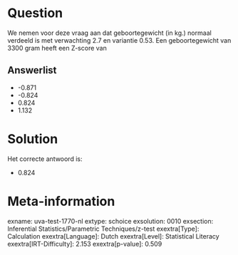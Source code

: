 Question
========

We nemen voor deze vraag aan dat geboortegewicht (in kg.) normaal
verdeeld is met verwachting 2.7 en variantie 0.53. Een geboortegewicht
van 3300 gram heeft een Z-score van

Answerlist
----------

* -0.871
* -0.824
* 0.824
* 1.132

Solution
========

Het correcte antwoord is: 

* 0.824

Meta-information
================
exname: uva-test-1770-nl
extype: schoice
exsolution: 0010
exsection: Inferential Statistics/Parametric Techniques/z-test
exextra[Type]: Calculation
exextra[Language]: Dutch
exextra[Level]: Statistical Literacy
exextra[IRT-Difficulty]: 2.153
exextra[p-value]: 0.509
